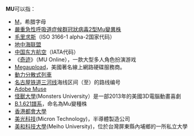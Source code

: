 '''MU'''可以指：

* [[Μ|Μ]]，希腊字母
*[[嚴重急性呼吸道症候群冠狀病毒2型Mu變異株|嚴重急性呼吸道症候群冠狀病毒2型Mu變異株]]
* [[毛里求斯|毛里求斯]]（ISO 3166-1 alpha-2国家代码）
* [[地中海联盟|地中海联盟]]
* [[中国东方航空|中国东方航空]]（IATA代码）
* 《[[奇迹_(游戏)|奇迹]]》（MU Online），一款大型多人角色扮演游戏
* [[Megaupload|Megaupload]]，美國著名線上網路硬碟服務商。
* [[動力分散式列車|動力分散式列車]]
* [[名古屋铁道|名古屋铁道]][[三河线|三河线]]海线区间（{{link-ja|碧南车站|碧南駅}}至{{link-ja|重原车站|重原駅}}）的路线编号
* [[Adobe_Muse|Adobe Muse]]
* [[怪獸大學|怪獸大學]](Monsters University）是一部2013年的美國3D電腦動畫喜劇
* [[B.1.621譜系|B.1.621譜系]]，命名為Mu變種株
* [[香港都會大學|香港都會大學]]
* [[美光科技|美光科技]](Micron Technology)，半導體製造公司
* [[美和科技大學|美和科技大學]](Meiho University)，位於台灣屏東縣內埔鄉的一所私立大學
{{disambig|cat=二字拉丁字母縮寫消歧義}}